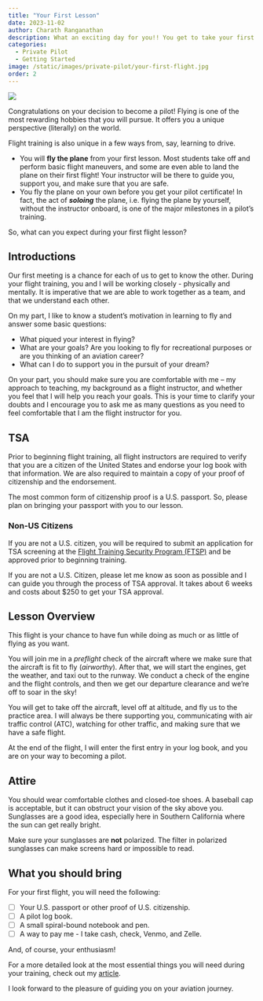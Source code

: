 ```yaml
---
title: "Your First Lesson"
date: 2023-11-02
author: Charath Ranganathan
description: What an exciting day for you!! You get to take your first flight lesson and embark on your aviation journey! There is a lot to cover. So, dive in and see what your first flight lesson will be like. 
categories:
  - Private Pilot
  - Getting Started
image: /static/images/private-pilot/your-first-flight.jpg
order: 2
---
```

![](/static/images/private-pilot/your-first-flight.jpg)

Congratulations on your decision to become a pilot! Flying is one of the most rewarding hobbies that you will pursue. It offers you a unique perspective (literally) on the world.

Flight training is also unique in a few ways from, say, learning to drive.

- You will **fly the plane** from your first lesson. Most students take off and perform basic flight maneuvers, and some are even able to land the plane on their first flight! Your instructor will be there to guide you, support you, and make sure that you are safe.
- You fly the plane on your own before you get your pilot certificate! In fact, the act of ***soloing*** the plane, i.e. flying the plane by yourself, without the instructor onboard, is one of the major milestones in a pilot's training.

So, what can you expect during your first flight lesson?

## Introductions

Our first meeting is a chance for each of us to get to know the other. During your flight training, you and I will be working closely - physically and mentally. It is imperative that we are able to work together as a team, and that we understand each other.

On my part, I like to know a student's motivation in learning to fly and answer some basic questions:

- What piqued your interest in flying?
- What are your goals? Are you looking to fly for recreational purposes or are you thinking of an aviation career?
- What can I do to support you in the pursuit of your dream?

On your part, you should make sure you are comfortable with me -- my approach to teaching, my background as a flight instructor, and whether you feel that I will help you reach your goals. This is your time to clarify your doubts and I encourage you to ask me as many questions as you need to feel comfortable that I am the flight instructor for you.

## TSA

Prior to beginning flight training, all flight instructors are required to verify that you are a citizen of the United States and endorse your log book with that information. We are also required to maintain a copy of your proof of citizenship and the endorsement.

The most common form of citizenship proof is a U.S. passport. So, please plan on bringing your passport with you to our lesson.

### Non-US Citizens

If you are not a U.S. citizen, you will be required to submit an application for TSA screening at the [Flight Training Security Program (FTSP)](https://www.fts.tsa.dhs.gov/home) and be approved prior to beginning training. 

If you are not a U.S. Citizen, please let me know as soon as possible and I can guide you through the process of TSA approval. It takes about 6 weeks and costs about $250 to get your TSA approval.

## Lesson Overview

This flight is your chance to have fun while doing as much or as little of flying as you want.

You will join me in a *preflight* check of the aircraft where we make sure that the aircraft is fit to fly (*airworthy*). After that, we will start the engines, get the weather, and taxi out to the runway. We conduct a check of the engine and the flight controls, and then we get our departure clearance and we're off to soar in the sky!

You will get to take off the aircraft, level off at altitude, and fly us to the practice area. I will always be there supporting you, communicating with air traffic control (ATC), watching for other traffic, and making sure that we have a safe flight.

At the end of the flight, I will enter the first entry in your log book, and you are on your way to becoming a pilot.

## Attire

You should wear comfortable clothes and closed-toe shoes. A baseball cap is acceptable, but it can obstruct your vision of the sky above you. Sunglasses are a good idea, especially here in Southern California where the sun can get really bright.

::: {.callout-important}
Make sure your sunglasses are **not** polarized. The filter in polarized sunglasses can make screens hard or impossible to read.
:::

## What you should bring

For your first flight, you will need the following:

- [ ] Your U.S. passport or other proof of U.S. citizenship.
- [ ] A pilot log book.
- [ ] A small spiral-bound notebook and pen.
- [ ] A way to pay me - I take cash, check, Venmo, and Zelle.

And, of course, your enthusiasm!

For a more detailed look at the most essential things you will need during your training, check out my [article](/private-pilot/things-you-need.html).

I look forward to the pleasure of guiding you on your aviation journey.